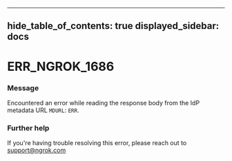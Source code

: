 

---
hide_table_of_contents: true
displayed_sidebar: docs
---


# ERR_NGROK_1686

### Message
Encountered an error while reading the response body from the IdP metadata URL `MDURL`: `ERR`.

<ErrorDetails error="err_ngrok_1686" />



### Further help
If you're having trouble resolving this error, please reach out to [support@ngrok.com](mailto:support@ngrok.com?subject=Help%20with%20ERR_NGROK_1686)

